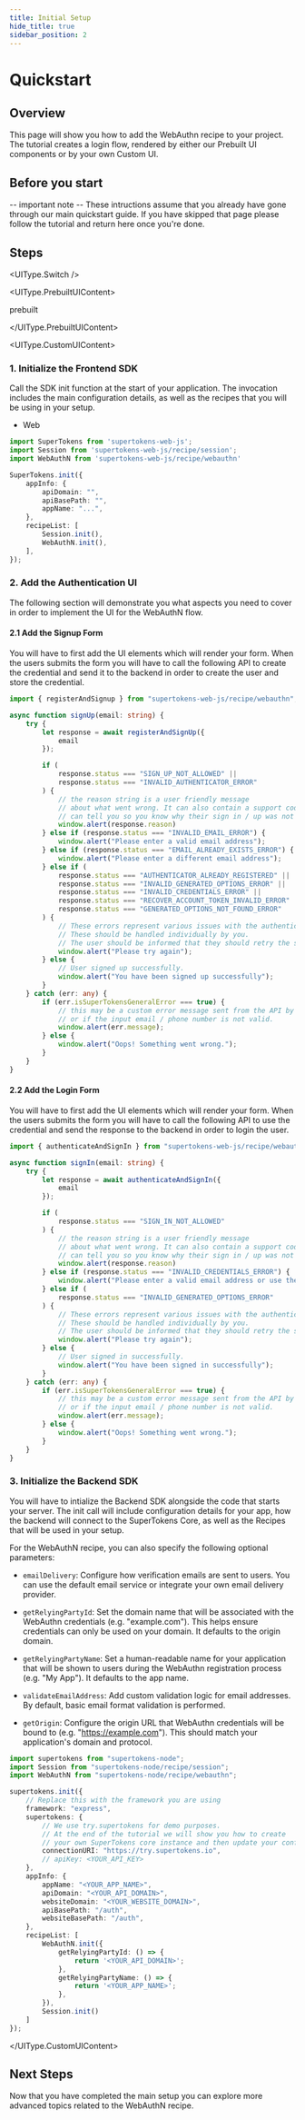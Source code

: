 ```yaml
---
title: Initial Setup
hide_title: true
sidebar_position: 2
---
```



# Quickstart

## Overview

This page will show you how to add the WebAuthn recipe to your project. The tutorial creates a login flow, rendered by either our Prebuilt UI components or by your own Custom UI.

## Before you start

-- important note --
These intructions assume that you already have gone through our main quickstart guide. If you have skipped that page please follow the tutorial and return here once you're done.


## Steps 

<UIType.Switch />

<UIType.PrebuiltUIContent>

prebuilt

</UIType.PrebuiltUIContent>

<UIType.CustomUIContent>

### 1. Initialize the Frontend SDK


Call the SDK init function at the start of your application. The invocation includes the main configuration details, as well as the recipes that you will be using in your setup.

- Web
```ts
import SuperTokens from 'supertokens-web-js';
import Session from 'supertokens-web-js/recipe/session';
import WebAuthN from 'supertokens-web-js/recipe/webauthn'

SuperTokens.init({
    appInfo: {
        apiDomain: "",
        apiBasePath: "",
        appName: "...",
    },
    recipeList: [
        Session.init(),
        WebAuthN.init(),
    ],
});
```

### 2. Add the Authentication UI

The following section will demonstrate you what aspects you need to cover in order to implement the UI for the WebAuthN flow.


#### 2.1 Add the Signup Form

You will have to first add the UI elements which will render your form. When the users submits the form you will have to call the following API to create the credential and send it to the backend in order to create the user and store the credential.

```ts
import { registerAndSignup } from "supertokens-web-js/recipe/webauthn";

async function signUp(email: string) {
    try {
        let response = await registerAndSignUp({
            email
        });

        if (
            response.status === "SIGN_UP_NOT_ALLOWED" ||
            response.status === "INVALID_AUTHENTICATOR_ERROR"
        ) {
            // the reason string is a user friendly message
            // about what went wrong. It can also contain a support code which users
            // can tell you so you know why their sign in / up was not allowed.
            window.alert(response.reason)
        } else if (response.status === "INVALID_EMAIL_ERROR") {
            window.alert("Please enter a valid email address");
        } else if (response.status === "EMAIL_ALREADY_EXISTS_ERROR") {
            window.alert("Please enter a different email address");
        } else if (
            response.status === "AUTHENTICATOR_ALREADY_REGISTERED" ||
            response.status === "INVALID_GENERATED_OPTIONS_ERROR" ||
            response.status === "INVALID_CREDENTIALS_ERROR" ||
            response.status === "RECOVER_ACCOUNT_TOKEN_INVALID_ERROR" ||
            response.status === "GENERATED_OPTIONS_NOT_FOUND_ERROR"
        ) {
            // These errors represent various issues with the authenticator, credential or the flow itself.
            // These should be handled individually by you. 
            // The user should be informed that they should retry the sign up process or get in touch with you.
            window.alert("Please try again");
        } else {
            // User signed up successfully.
            window.alert("You have been signed up successfully");
        }
    } catch (err: any) {
        if (err.isSuperTokensGeneralError === true) {
            // this may be a custom error message sent from the API by you,
            // or if the input email / phone number is not valid.
            window.alert(err.message);
        } else {
            window.alert("Oops! Something went wrong.");
        }
    }
}
```

#### 2.2 Add the Login Form

You will have to first add the UI elements which will render your form. When the users submits the form you will have to call the following API to use the credential and send the response to the backend in order to login the user.

```ts
import { authenticateAndSignIn } from "supertokens-web-js/recipe/webauthn";

async function signIn(email: string) {
    try {
        let response = await authenticateAndSignIn({
            email
        });

        if (
            response.status === "SIGN_IN_NOT_ALLOWED"
        ) {
            // the reason string is a user friendly message
            // about what went wrong. It can also contain a support code which users
            // can tell you so you know why their sign in / up was not allowed.
            window.alert(response.reason)
        } else if (response.status === "INVALID_CREDENTIALS_ERROR") {
            window.alert("Please enter a valid email address or use the correct passkey");
        } else if (
            response.status === "INVALID_GENERATED_OPTIONS_ERROR" 
        ) {
            // These errors represent various issues with the authenticator, credential or the flow itself.
            // These should be handled individually by you. 
            // The user should be informed that they should retry the sign in process or get in touch with you.
            window.alert("Please try again");
        } else {
            // User signed in successfully.
            window.alert("You have been signed in successfully");
        }
    } catch (err: any) {
        if (err.isSuperTokensGeneralError === true) {
            // this may be a custom error message sent from the API by you,
            // or if the input email / phone number is not valid.
            window.alert(err.message);
        } else {
            window.alert("Oops! Something went wrong.");
        }
    }
}
```

### 3. Initialize the Backend SDK

You will have to intialize the Backend SDK alongside the code that starts your server. The init call will include configuration details for your app, how the backend will connect to the SuperTokens Core, as well as the Recipes that will be used in your setup.

For the WebAuthN recipe, you can also specify the following optional parameters: 
- `emailDelivery`: Configure how verification emails are sent to users. You can use the default email service or integrate your own email delivery provider.

- `getRelyingPartyId`: Set the domain name that will be associated with the WebAuthn credentials (e.g. "example.com"). This helps ensure credentials can only be used on your domain. It defaults to the origin domain.

- `getRelyingPartyName`: Set a human-readable name for your application that will be shown to users during the WebAuthn registration process (e.g. "My App"). It defaults to the app name.

- `validateEmailAddress`: Add custom validation logic for email addresses. By default, basic email format validation is performed.

- `getOrigin`: Configure the origin URL that WebAuthn credentials will be bound to (e.g. "https://example.com"). This should match your application's domain and protocol.


```ts
import supertokens from "supertokens-node";
import Session from "supertokens-node/recipe/session";
import WebAuthN from "supertokens-node/recipe/webauthn";

supertokens.init({
    // Replace this with the framework you are using
    framework: "express",
    supertokens: {
        // We use try.supertokens for demo purposes.
        // At the end of the tutorial we will show you how to create
        // your own SuperTokens core instance and then update your config.
        connectionURI: "https://try.supertokens.io",
        // apiKey: <YOUR_API_KEY>
    },
    appInfo: {
        appName: "<YOUR_APP_NAME>",
        apiDomain: "<YOUR_API_DOMAIN>",
        websiteDomain: "<YOUR_WEBSITE_DOMAIN>",
        apiBasePath: "/auth",
        websiteBasePath: "/auth",
    },
    recipeList: [
        WebAuthN.init({
            getRelyingPartyId: () => {
                return '<YOUR_API_DOMAIN>';
            },
            getRelyingPartyName: () => {
                return '<YOUR_APP_NAME>';
            },
        }),
        Session.init() 
    ]
});
```

</UIType.CustomUIContent>


## Next Steps

Now that you have completed the main setup you can explore more advanced topics related to the WebAuthN recipe.









